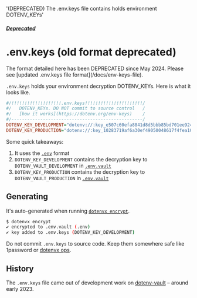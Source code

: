   '(DEPRECATED) The .env.keys file contains holds environment DOTENV_KEYs'

##### [Deprecated](/docs/deprecated)
# .env.keys (old format deprecated)

<Note>
  The format detailed here has been DEPRECATED since May 2024. Please see [updated .env.keys file format](/docs/env-keys-file).
</Note>

`.env.keys` holds your environment decryption DOTENV_KEYs. Here is what it looks like.

```ini {{ title: '.env.keys' }}
#/!!!!!!!!!!!!!!!!!!!.env.keys!!!!!!!!!!!!!!!!!!!!!!/
#/   DOTENV_KEYs. DO NOT commit to source control   /
#/   [how it works](https://dotenv.org/env-keys)    /
#/--------------------------------------------------/
DOTENV_KEY_DEVELOPMENT="dotenv://:key_e507c60efa8841d8d5bbb85bd701ee92406cf3b06506d1d80f1553c2a72791e4@dotenvx.com/vault/.env.vault?environment=development"
DOTENV_KEY_PRODUCTION="dotenv://:key_10283719af6a30ef49050048617f4fea10c23a38021fbebeb9fd858caa01852e@dotenvx.com/vault/.env.vault?environment=production"
```

Some quick takeaways:

1. It uses the [`.env`](/docs/env-file) format
2. `DOTENV_KEY_DEVELOPMENT` contains the decryption key to `DOTENV_VAULT_DEVELOPMENT` in [`.env.vault`](/docs/env-vault-file)
3. `DOTENV_KEY_PRODUCTION` contains the decryption key to `DOTENV_VAULT_PRODUCTION` in [`.env.vault`](/docs/env-vault-file)

## Generating

It's auto-generated when running [`dotenvx encrypt`](/docs/quickstart/encryption).

```sh
$ dotenvx encrypt
✔ encrypted to .env.vault (.env)
✔ key added to .env.keys (DOTENV_KEY_DEVELOPMENT)
```

Do not commit `.env.keys` to source code. Keep them somewhere safe like 1password or [dotenvx ops](https://dotenvx.com/ops).

## History

The `.env.keys` file came out of development work on [dotenv-vault](https://github.com/dotenv-org/dotenv-vault) – around early 2023.
